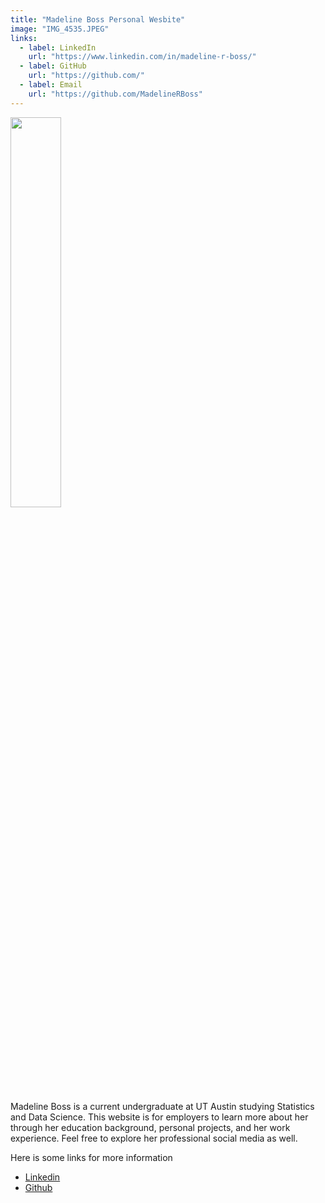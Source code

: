 ```yaml
---
title: "Madeline Boss Personal Wesbite"
image: "IMG_4535.JPEG"
links:
  - label: LinkedIn
    url: "https://www.linkedin.com/in/madeline-r-boss/"
  - label: GitHub
    url: "https://github.com/"
  - label: Email
    url: "https://github.com/MadelineRBoss"
---
```


![](IMG_4535.JPEG){#id .class width="40%" height="40%"}

Madeline Boss is a current undergraduate at UT Austin studying Statistics and Data Science. This website is for employers to learn more about her through her education background, personal projects, and her work experience. Feel free to explore her professional social media as well.

Here is some links for more information

-   [Linkedin](https://www.linkedin.com/in/madeline-r-boss/)
-   [Github](https://github.com/MadelineRBoss)
